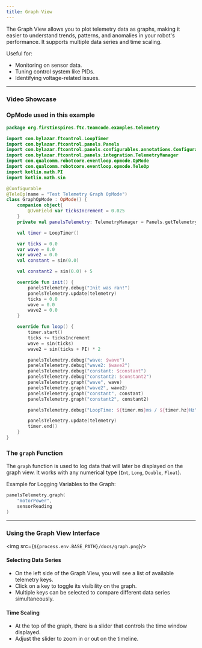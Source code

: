 ```yaml
---
title: Graph View
---
```




The Graph View allows you to plot telemetry data as graphs, making it easier to understand trends, patterns, and anomalies in your robot's performance. It supports multiple data series and time scaling.

Useful for:

- Monitoring on sensor data.
- Tuning control system like PIDs.
- Identifying voltage-related issues.

---

### Video Showcase


<AutoplayVideo src="/docs/graph_example.mp4" />

### OpMode used in this example

```kotlin
package org.firstinspires.ftc.teamcode.examples.telemetry

import com.bylazar.ftcontrol.LoopTimer
import com.bylazar.ftcontrol.panels.Panels
import com.bylazar.ftcontrol.panels.configurables.annotations.Configurable
import com.bylazar.ftcontrol.panels.integration.TelemetryManager
import com.qualcomm.robotcore.eventloop.opmode.OpMode
import com.qualcomm.robotcore.eventloop.opmode.TeleOp
import kotlin.math.PI
import kotlin.math.sin

@Configurable
@TeleOp(name = "Test Telemetry Graph OpMode")
class GraphOpMode : OpMode() {
    companion object{
        @JvmField var ticksIncrement = 0.025
    }
    private val panelsTelemetry: TelemetryManager = Panels.getTelemetry()

    val timer = LoopTimer()

    var ticks = 0.0
    var wave = 0.0
    var wave2 = 0.0
    val constant = sin(0.0)

    val constant2 = sin(0.0) + 5

    override fun init() {
        panelsTelemetry.debug("Init was ran!")
        panelsTelemetry.update(telemetry)
        ticks = 0.0
        wave = 0.0
        wave2 = 0.0
    }

    override fun loop() {
        timer.start()
        ticks += ticksIncrement
        wave = sin(ticks)
        wave2 = sin(ticks + PI) * 2

        panelsTelemetry.debug("wave: $wave")
        panelsTelemetry.debug("wave2: $wave2")
        panelsTelemetry.debug("constant: $constant")
        panelsTelemetry.debug("constant2: $constant2")
        panelsTelemetry.graph("wave", wave)
        panelsTelemetry.graph("wave2", wave2)
        panelsTelemetry.graph("constant", constant)
        panelsTelemetry.graph("constant2", constant2)

        panelsTelemetry.debug("LoopTime: ${timer.ms}ms / ${timer.hz}Hz")

        panelsTelemetry.update(telemetry)
        timer.end()
    }
}
```

### The `graph` Function
The `graph` function is used to log data that will later be displayed on the graph view. It works with any numerical type (`Int`, `Long`, `Double`, `Float`).

Example for Logging Variables to the Graph: 

```kotlin
panelsTelemetry.graph(
    "motorPower",
    sensorReading
)
```
---

### Using the Graph View Interface 

<img src={`${process.env.BASE_PATH}/docs/graph.png`}/>

#### Selecting Data Series  
- On the left side of the Graph View, you will see a list of available telemetry keys.
- Click on a key to toggle its visibility on the graph.
- Multiple keys can be selected to compare different data series simultaneously.

#### Time Scaling  
- At the top of the graph, there is a slider that controls the time window displayed.
- Adjust the slider to zoom in or out on the timeline.
         
     
